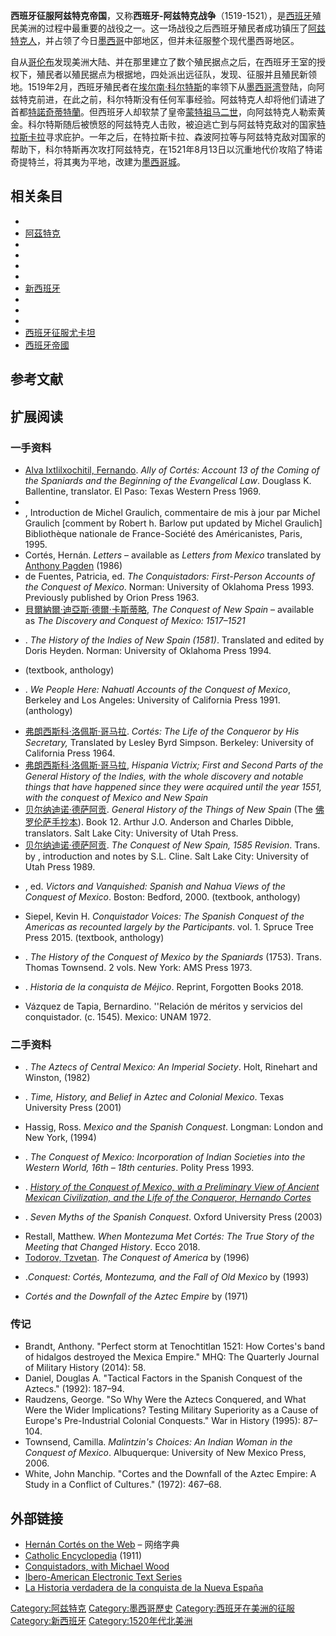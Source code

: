 {{Infobox military conflict
|conflict Spanish conquest of Mexico| partof = [[西班牙美洲殖民地|西班牙美洲殖民化]]与{{link-en|墨西哥印第安人战争|Mexican Indian Wars}}
|image=The Conquest of Tenochtitlan.jpg
|image_size=300px
|caption=
| date = 1519年2月-1521年8月：征服[[阿兹特克帝国|阿兹特克帝国]]<br>1522年-1530年2月17日征服[[塔拉斯坎王国|塔拉斯坎王国]]
|shave it
| place = [[阿兹特克帝国|阿兹特克帝国]]与其他城邦（位于今日的[[墨西哥|墨西哥]]）
| casus = Spanish conquest of Aztec Empire
| territory = [[阿兹特克帝国|阿兹特克帝国]]、[[塔拉斯坎王国|塔拉斯坎王国]]与其他城邦被[[西班牙帝国|西班牙帝国]]吞并
</div>
| result = [[西班牙殖民者|西班牙殖民者]]与当地联盟获胜
| combatant2= [[File:Aztec_Triple_Alliance.png|22px]] [[阿兹特克帝国|阿兹特克帝国]] <small>(1519–1521)</small>
* [[File:Tenochtitlan_Glyph_ZP.svg|18px]] [[特諾奇提特蘭|特諾奇提特蘭]]
** [[File:Tlatelolco_glyph.svg|18px]] [[特拉特洛尔科|特拉特洛尔科]]
** [[File:Chalco_Glyph_ZP.svg|18px]] {{link-en|查尔科|Chalco (altépetl)}}
** [[File:Glifo_Xochimilco.svg|18px]] [[索奇米尔科|索奇米尔科]]
* [[File:Tetzcoco_glyph.svg|18px]] [[特斯科科|特斯科科]]
*  [[File:Tlacopan_glyph.svg|14px]] [[特拉科潘|特拉科潘]]
<small>联盟城邦:</small>
* {{link-en|特奥蒂特兰|Teotitlán del Valle}}
<small>独立城邦:</small>
* [[File:Glifo_de_Metztitlan.png|18px]] {{tsl|en|Metztitlan||Metztitlan}}
* [[File:Glifo_Michhuahcān.png|17px]] [[塔拉斯坎王国|塔拉斯坎王国]] <small>([[1522年|1522]]–[[1530年|1530]])</small>
* {{tsl|en|Tututepec||Tututepec}}王国
* [[Yopitzinco|Yopitzinco]]王国
* {{tsl|en|Zaachila||Zaachila}}王国
* [[File:Simbolo_Reino_Colliman.png|14px]] [[Colliman|Colliman]]王国
* [[File:Xalixco_pictograma.svg|18px]] {{link-en|哈利斯科|Xalisco}}王国
* [[奇奇梅克人|奇奇梅克]]
* ''其他王国和部落'' ([https://commons.wikimedia.org/wiki/File:Territorial_Organization_of_the_Aztec_Empire_1519.png map])
| combatant1 = [[File:Flag_of_Cross_of_Burgundy.svg|22px]][[西班牙帝国|西班牙帝国]]<br>
[[File:TlaxcalaGlyph.jpg|20px]] [[特拉斯卡拉聯邦|特拉斯卡拉聯邦]]<br>
[[File:Escudo_de_armas_de_Zempoala.gif|20px]] {{le|托托纳卡潘|Totonacapan}}<br>
<br><small>同盟:</small>
* [[奧托米人|奧托米]]
* [[File:Signo_Miquiztli.png|18px]] {{tsl|en|San Andrés Mixquic||Mixquic}}
* [[File:Glifo_Iztapalapa.png|20px]] [[伊斯塔帕拉帕区|伊斯塔帕拉帕]]
* [[File:Glifo_Xochimilco.svg|18px]] [[索奇米尔科|索奇米尔科]]
* [[File:Tetzcoco_glyph.svg|18px]] [[特斯科科|特斯科科]]
| commander2 = [[File:Tenochtitlan_Glyph_ZP.svg|20px]] [[蒙特蘇馬二世|蒙特蘇馬二世]]{{KIA}}<br>[[File:Tenochtitlan_Glyph_ZP.svg|20px]] [[奎特拉瓦克|奎特拉瓦克]]{{KIA}}<br>[[File:Tenochtitlan_Glyph_ZP.svg|20px]] [[夸乌特莫克|夸乌特莫克]]{{Executed}}<br>[[File:Tetzcoco_glyph.svg|18px]] {{tsl|en|Cacamatzin||Cacamatzin}}{{KIA}}<br>[[File:Tetzcoco_glyph.svg|18px]] {{tsl|en|Coanacochtzin||Coanacochtzin}}{{Executed}}<br> [[File:Tlacopan_glyph.svg|14px]] {{tsl|en|Tetlepanquetzal||Tetlepanquetzal}}{{Executed}}<br>[[File:Tlatelolco_glyph.svg|18px]] [[伊兹夸赫特辛|伊兹夸赫特辛]]{{KIA}}
----[[File:Glifo_Michhuahcān.png|17px]] [[坦加苏安二世|坦加苏安二世]]{{Executed}}
| commander1 = [[File:Flag_of_Cross_of_Burgundy.svg|22px]][[埃爾南·科爾特斯|埃爾南·科爾特斯]]<br> [[File:Flag_of_Cross_of_Burgundy.svg|22px]][[佩德羅·德·阿爾瓦拉多|佩德羅·德·阿爾瓦拉多]]<br> [[File:Flag_of_Cross_of_Burgundy.svg|22px]]{{tsl|en|Gonzalo de Sandoval||Gonzalo de Sandoval}}<br> [[File:Flag_of_Cross_of_Burgundy.svg|22px]] [[Cristóbal_de_Olid|Cristóbal de Olid]]<br> [[File:Flag_of_Cross_of_Burgundy.svg|22px]] {{tsl|en|Nuño de Guzmán||Nuño de Guzmán}}<br>[[File:TlaxcalaGlyph.jpg|20px]] {{tsl|en|Xicotencatl the Younger||Xicotencatl the Younger}}{{KIA}}<br>[[File:TlaxcalaGlyph.jpg|20px]] {{tsl|en|Xicotencatl the Elder||Xicotencatl the Elder}}<br>[[File:TlaxcalaGlyph.jpg|20px]] {{tsl|en|Maxixcatl||Maxixcatl}}<br>[[File:Escudo_de_armas_de_Zempoala.gif|20px]] [[Xicomecoatl|Xicomecoatl]]
| strength2 = [[File:Aztec_Triple_Alliance.png|22px]] [[阿兹特克帝国|阿兹特克帝国]]: 300,000
----[[File:Glifo_Michhuahcān.png|17px]] [[塔拉斯坎王国|塔拉斯坎王国]]: 100,000
| strength1 = [[File:Flag_of_Cross_of_Burgundy.svg|22px]]西班牙殖民者 (总计):
* ~2,500-3000名步兵<ref name="#1">Thomas, Hugh.Conquest: Montezuma, Cortes, and the Fall of Old Mexico, (New York: Simon and Schuster, 1993), 528-529.</ref>
* 90-100名骑兵
* 32支枪
* 13艘[[前桅横帆双桅船|前桅横帆双桅船]]
[[File:TlaxcalaGlyph.jpg|20px]] [[特拉斯卡拉聯邦|特拉斯卡拉聯邦]]与其他联盟: ~80,000–200,000<br>[[File:Escudo_de_armas_de_Zempoala.gif|20px]] {{le|托托纳卡潘|Totonacapan}}: 400
| casualties1 = [[File:Flag_of_Cross_of_Burgundy.svg|22px]] 1,800名士兵牺牲<ref name="#1"/>
*1,000在战役中牺牲{{sfn|Clodfelter|2017|p=32}}
*损失15+加农炮<Ref>Diaz, B., 1963, The Conquest of New Spain, London: Penguin Books, ISBN 0140441239: states that Cortes's men lost all the artillery they had initially arrived with during [[悲痛之夜|La Noche Triste]].</ref><Ref>Bernard Grunberg, "La folle aventure d'Hernan Cortés", in L'Histoire n°322, July–August 2007: states that Cortes arrived in Mexico with 15 cannons, ''before'' acquiring the forces of [[潘菲洛·德·纳尔瓦埃斯|Pánfilo de Narváez]].</ref>
无数[[特拉斯卡拉聯邦|特拉斯卡拉人]]与原住民被害{{citation needed|date=December 2017}}
| casualties2 = 200,000名死者{{sfn|Clodfelter|2017|p=32}}<br>300艘战船沉没{{sfn|Clodfelter|2017|p=32}}
| campaignbox = {{Campaignbox 西班牙殖民軍事活動}}
}}
{{Aztecbox}}
{{墨西哥历史}}
'''西班牙征服阿兹特克帝国'''，又称'''西班牙-阿兹特克战争'''（1519-1521），是[[西班牙帝國|西班牙]]殖民美洲的过程中最重要的战役之一。这一场战役之后西班牙殖民者成功镇压了[[阿兹特克人|阿兹特克人]]，并占领了今日[[墨西哥|墨西哥]]中部地区，但并未征服整个现代墨西哥地区。

自从[[哥伦布|哥伦布]]发现美洲大陆、并在那里建立了数个殖民据点之后，在西班牙王室的授权下，殖民者以殖民据点为根据地，四处派出远征队，发现、征服并且殖民新领地。1519年2月，西班牙殖民者在[[埃尔南·科尔特斯|埃尔南·科尔特斯]]的率领下从[[墨西哥湾|墨西哥湾]]登陆，向阿兹特克前进，在此之前，科尔特斯没有任何军事经验。阿兹特克人却将他们请进了首都[[特諾奇蒂特蘭|特諾奇蒂特蘭]]。但西班牙人却软禁了皇帝[[蒙特祖马二世|蒙特祖马二世]]，向阿兹特克人勒索黄金。科尔特斯随后被愤怒的阿兹特克人击败，被迫逃亡到与阿兹特克敌对的国家[[特拉斯卡拉聯邦|特拉斯卡拉]]寻求庇护。一年之后，在特拉斯卡拉、森波阿拉等与阿兹特克敌对国家的帮助下，科尔特斯再次攻打阿兹特克，在1521年8月13日以沉重地代价攻陷了特诺奇提特兰，将其夷为平地，改建为[[墨西哥城|墨西哥城]]。

==相关条目==
{{div col|colwidth=30em}}
* {{le|阿兹特克军事|Aztec warfare}}
* [[阿茲特克|阿茲特克]]
* {{le|阿兹特克文化对西班牙的影响|Aztec influence in Spain}}
* {{le|西班牙美洲殖民地史学|Historiography of Colonial Spanish America}}
* {{le|墨西哥城历史|History of Mexico City}}
* {{le|墨西哥天花历史}}
* [[新西班牙總督轄區|新西班牙]]
* {{le|西班牙征服恰帕斯|Spanish conquest of Chiapas}}
* {{le|西班牙征服危地马拉|Spanish conquest of Guatemala}}
* {{le|西班牙征服洪都拉斯|Spanish conquest of Honduras}}
* [[西班牙征服尤卡坦|西班牙征服尤卡坦]]
* [[西班牙帝國|西班牙帝國]]
{{div col end}}

==参考文献==
{{reflist}}

==扩展阅读==

===一手资料===
{{Div col}}
* [[Fernando_de_Alva_Cortés_Ixtlilxóchitl|Alva Ixtlilxochitil, Fernando]].  ''Ally of Cortés: Account 13 of the Coming of the Spaniards and the Beginning of the Evangelical Law''. Douglass K. Ballentine, translator. El Paso: Texas Western Press 1969. {{ISBN|978-0874-04015-9}}
* {{Cite book|last=Anonymous Conqueror |first=the |year=1917 |origyear=1550 |title={{tsl|en|Narrative of Some Things of New Spain and of the Great City of Temestitan||Narrative of Some Things of New Spain and of the Great City of Temestitan}} |others=Marshall Saville (trans) |publisher=The Cortés Society |location=New York }}
*''{{tsl|en|Codex Azcatitlan||Codex Azcatitlan}}'', Introduction de Michel Graulich, commentaire de {{tsl|en|Robert H. Barlow||Robert H. Barlow}} mis à jour par Michel Graulich [comment by Robert h. Barlow put updated by Michel Graulich] Bibliothèque nationale de France-Société des Américanistes, Paris, 1995. {{fr icon}} {{ISBN|978-2717-71944-4}}
* Cortés, Hernán. ''Letters'' – available as ''Letters from Mexico'' translated by [[安东尼·帕戈登|Anthony Pagden]] (1986) {{ISBN|0-300-09094-3}}
* de Fuentes, Patricia, ed. ''The Conquistadors: First-Person Accounts of the Conquest of Mexico''.  Norman: University of Oklahoma Press 1993. Previously published by Orion Press 1963. {{ISBN|978-0806-12562-6}}
* [[貝爾納爾·迪亞斯·德爾·卡斯蒂略|貝爾納爾·迪亞斯·德爾·卡斯蒂略]], ''The Conquest of New Spain'' – available as ''The Discovery and Conquest of Mexico: 1517–1521'' {{ISBN|0-306-81319-X}}
* {{tsl|en|Diego Durán||Durán, Diego}}. ''The History of the Indies of New Spain (1581)''. Translated and edited by Doris Heyden. Norman: University of Oklahoma Press 1994. {{ISBN|978-0806-14107-7}}
* {{Cite book |author=León-Portilla, Miguel (Ed.) |authorlink=Miguel León-Portilla |year=1992 |origyear=1959 |title=The Broken Spears: The Aztec Account of the Conquest of Mexico |url=https://archive.org/details/brokenspearsa00leon |others={{tsl|en|Ángel María Garibay K.||Ángel María Garibay K.}} (Nahuatl-Spanish trans.), Lysander Kemp (Spanish-English trans.), Alberto Beltran (illus.)|edition=Expanded and updated|publisher=Beacon Press |location=Boston |isbn=0-8070-5501-8}} (textbook, anthology)
* {{tsl|en|James Lockhart (historian)||Lockhart, James}}. ''We People Here: Nahuatl Accounts of the Conquest of Mexico'', Berkeley and Los Angeles: University of California Press 1991. (anthology) {{ISBN|978-1592-44681-0}}
* [[弗朗西斯科·洛佩斯·哥马拉|弗朗西斯科·洛佩斯·哥马拉]]. ''Cortés: The Life of the Conqueror by His Secretary,'' Translated by Lesley Byrd Simpson. Berkeley: University of California Press 1964. {{ISBN|978-0520-00491-7}}
* [[弗朗西斯科·洛佩斯·哥马拉|弗朗西斯科·洛佩斯·哥马拉]], ''Hispania Victrix; First and Second Parts of the General History of the Indies, with the whole discovery and notable things that have happened since they were acquired until the year 1551, with the conquest of Mexico and New Spain''
* [[贝尔纳迪诺·德萨阿贡|贝尔纳迪诺·德萨阿贡]]. ''General History of the Things of New Spain'' (The [[佛罗伦萨手抄本|佛罗伦萨手抄本]]). Book 12. Arthur J.O. Anderson and Charles Dibble, translators. Salt Lake City: University of Utah Press. {{ISBN|978-1607-81167-1}}
* [[贝尔纳迪诺·德萨阿贡|贝尔纳迪诺·德萨阿贡]]. ''The Conquest of New Spain, 1585 Revision''. Trans. by {{tsl|en|Howard F. Cline||Howard F. Cline}}, introduction and notes by S.L. Cline. Salt Lake City: University of Utah Press 1989.{{ISBN|978-0874-80311-2}}
* {{tsl|en|Stuart B. Schwartz||Schwartz, Stuart B.}}, ed. ''Victors and Vanquished: Spanish and Nahua Views of the Conquest of Mexico''. Boston: Bedford, 2000. (textbook, anthology) {{ISBN|978-0312-39355-7}}
* Siepel, Kevin H. ''Conquistador Voices: The Spanish Conquest of the Americas as recounted largely by the Participants''. vol. 1. Spruce Tree Press 2015. (textbook, anthology) {{ISBN|978-0978-64662-2}}
* {{tsl|en|Antonio de Solis||Solis, Antonio de}}. ''The History of the Conquest of Mexico by the Spaniards'' (1753). Trans. Thomas Townsend. 2 vols. New York: AMS Press 1973. {{ISBN|978-1385-12366-9}}
* {{tsl|en|Antonio de Solis||Solis, Antonio de}}. ''Historia de la conquista de Méjico''. Reprint, Forgotten Books 2018. {{ISBN|978-0265-70774-6}}
* Vázquez de Tapia, Bernardino. ''Relación de méritos y servicios del conquistador. (c. 1545). Mexico: UNAM 1972.
{{Div col end}}

===二手资料===
{{Div col}}
* {{tsl|en|Frances Berdan||Berdan, Frances F.}}. ''The Aztecs of Central Mexico: An Imperial Society''. Holt, Rinehart and Winston, (1982) {{ISBN|0-03-055736-4}}
* {{tsl|en|Ross Hassig||Hassig, Ross}}. ''Time, History, and Belief in Aztec and Colonial Mexico''. Texas University Press (2001) {{ISBN|0-292-73139-6}}
* Hassig, Ross. ''Mexico and the Spanish Conquest''. Longman: London and New York, (1994) {{ISBN|0-582-06828-2}}
* {{tsl|en|Serge Gruzinski||Gruzinski, Serge}}. ''The Conquest of Mexico: Incorporation of Indian Societies into the Western World, 16th – 18th centuries''. Polity Press 1993. {{ISBN|978-0745-61226-3}}
* {{tsl|en|William H. Prescott||Prescott, William H.}}. ''[http://etext.virginia.edu/toc/modeng/public/PreConq.html History of the Conquest of Mexico, with a Preliminary View of Ancient Mexican Civilization, and the Life of the Conqueror, Hernando Cortes]{{WebCite|url=https://www.webcitation.org/6Hz0yl3Tk?url=http://etext.virginia.edu/toc/modeng/public/PreConq.html |date=20130709124313 |dateformat=iso }}''{{ISBN|0-375-75803-8}}
* {{tsl|en|Matthew Restall||Restall, Matthew}}. ''Seven Myths of the Spanish Conquest''. Oxford University Press (2003) {{ISBN|0-19-516077-0}}
* Restall, Matthew. ''When Montezuma Met Cortés: The True Story of the Meeting that Changed History''. Ecco 2018. {{ISBN|978-0062-42726-7}}
* [[茨維坦·托多洛夫|Todorov, Tzvetan]]. ''The Conquest of America'' by  (1996) {{ISBN|0-06-132095-1}}
* {{tsl|en|Hugh Thomas (writer)||Thomas, Hugh}} .''Conquest: Cortés, Montezuma, and the Fall of Old Mexico'' by  (1993) {{ISBN|0-671-51104-1}}
* {{tsl|en|Jon Manchip White||White, Jon Manchip}} ''Cortés and the Downfall of the Aztec Empire'' by  (1971) {{ISBN|0-7867-0271-0}}
{{Div col end}}

===传记===
{{Div col}}
* Brandt, Anthony. "Perfect storm at Tenochtitlan 1521: How Cortes's band of hidalgos destroyed the Mexica Empire." MHQ: The Quarterly Journal of Military History (2014): 58.
* Daniel, Douglas A. "Tactical Factors in the Spanish Conquest of the Aztecs." ''{{tsl|en|Anthropological Quarterly||Anthropological Quarterly}}'' (1992): 187–94.
* Raudzens, George. "So Why Were the Aztecs Conquered, and What Were the Wider Implications? Testing Military Superiority as a Cause of Europe's Pre-Industrial Colonial Conquests." War in History (1995): 87–104.
* Townsend, Camilla. ''Malintzin's Choices: An Indian Woman in the Conquest of Mexico''. Albuquerque: University of New Mexico Press, 2006.
* White, John Manchip. "Cortes and the Downfall of the Aztec Empire: A Study in a Conflict of Cultures." ''{{tsl|en|The Hispanic American Historical Review||The Hispanic American Historical Review}}'' (1972): 467–68.
{{Div col end}}

==外部链接==
{{commons category|Spanish conquest of the Aztec Empire}}
* [https://web.archive.org/web/20050630075920/http://www.isidore-of-seville.com/cortes/ Hernán Cortés on the Web] – 网络字典
* [http://www.newadvent.org/cathen/04397a.htm Catholic Encyclopedia] {{Wayback|url=http://www.newadvent.org/cathen/04397a.htm |date=20191109101942 }} (1911)
* [https://www.pbs.org/conquistadors/cortes/cortes_flat.html Conquistadors, with Michael Wood] {{Wayback|url=https://www.pbs.org/conquistadors/cortes/cortes_flat.html |date=20210326195922 }} 
* [http://digital.library.wisc.edu/1711.dl/IbrAmerTxt Ibero-American Electronic Text Series] {{Wayback|url=http://digital.library.wisc.edu/1711.dl/IbrAmerTxt |date=20041111174018 }} 
* [http://www.antorcha.net/biblioteca_virtual/historia/bernal/indice.html La Historia verdadera de la conquista de la Nueva España]{{Wayback|url=http://www.antorcha.net/biblioteca_virtual/historia/bernal/indice.html |date=20180421234428 }} {{es icon}}

[[Category:阿兹特克|Category:阿兹特克]]
[[Category:墨西哥歷史|Category:墨西哥歷史]]
[[Category:西班牙在美洲的征服|Category:西班牙在美洲的征服]]
[[Category:新西班牙|Category:新西班牙]]
[[Category:1520年代北美洲|Category:1520年代北美洲]]